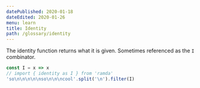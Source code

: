 ```yaml
---
datePublished: 2020-01-18
dateEdited: 2020-01-26
menu: learn
title: Identity
path: /glossary/identity
---
```



<Def of="Identity" parent="Combinator" />

The identity function returns what it is given. Sometimes referenced as the `I` combinator.

```js
const I = x => x
// import { identity as I } from 'ramda'
'so\n\n\n\n\nso\n\n\ncool'.split('\n').filter(I)
```
